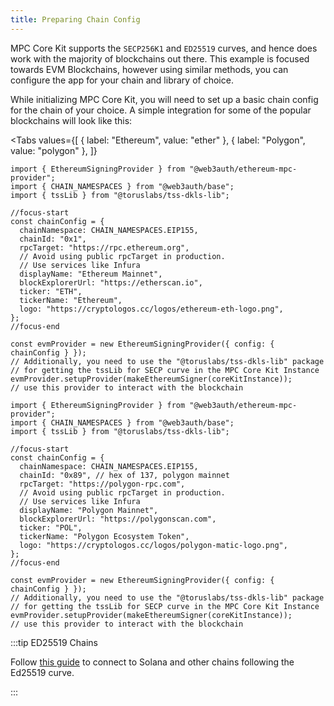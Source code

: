 ```yaml
---
title: Preparing Chain Config
---
```



MPC Core Kit supports the `SECP256K1` and `ED25519` curves, and hence does work with the majority of
blockchains out there. This example is focused towards EVM Blockchains, however using similar
methods, you can configure the app for your chain and library of choice.

While initializing MPC Core Kit, you will need to set up a basic chain config for the chain of your
choice. A simple integration for some of the popular blockchains will look like this:

<Tabs
  values={[
    { label: "Ethereum", value: "ether" },
    { label: "Polygon", value: "polygon" },
  ]}
>

<TabItem value="ether" default>

```tsx
import { EthereumSigningProvider } from "@web3auth/ethereum-mpc-provider";
import { CHAIN_NAMESPACES } from "@web3auth/base";
import { tssLib } from "@toruslabs/tss-dkls-lib";

//focus-start
const chainConfig = {
  chainNamespace: CHAIN_NAMESPACES.EIP155,
  chainId: "0x1",
  rpcTarget: "https://rpc.ethereum.org",
  // Avoid using public rpcTarget in production.
  // Use services like Infura
  displayName: "Ethereum Mainnet",
  blockExplorerUrl: "https://etherscan.io",
  ticker: "ETH",
  tickerName: "Ethereum",
  logo: "https://cryptologos.cc/logos/ethereum-eth-logo.png",
};
//focus-end

const evmProvider = new EthereumSigningProvider({ config: { chainConfig } });
// Additionally, you need to use the "@toruslabs/tss-dkls-lib" package
// for getting the tssLib for SECP curve in the MPC Core Kit Instance
evmProvider.setupProvider(makeEthereumSigner(coreKitInstance));
// use this provider to interact with the blockchain
```

</TabItem>

<TabItem value="polygon">

```tsx
import { EthereumSigningProvider } from "@web3auth/ethereum-mpc-provider";
import { CHAIN_NAMESPACES } from "@web3auth/base";
import { tssLib } from "@toruslabs/tss-dkls-lib";

//focus-start
const chainConfig = {
  chainNamespace: CHAIN_NAMESPACES.EIP155,
  chainId: "0x89", // hex of 137, polygon mainnet
  rpcTarget: "https://polygon-rpc.com",
  // Avoid using public rpcTarget in production.
  // Use services like Infura
  displayName: "Polygon Mainnet",
  blockExplorerUrl: "https://polygonscan.com",
  ticker: "POL",
  tickerName: "Polygon Ecosystem Token",
  logo: "https://cryptologos.cc/logos/polygon-matic-logo.png",
};
//focus-end

const evmProvider = new EthereumSigningProvider({ config: { chainConfig } });
// Additionally, you need to use the "@toruslabs/tss-dkls-lib" package
// for getting the tssLib for SECP curve in the MPC Core Kit Instance
evmProvider.setupProvider(makeEthereumSigner(coreKitInstance));
// use this provider to interact with the blockchain
```

</TabItem>

</Tabs>

:::tip ED25519 Chains

Follow [this guide](/sdk/mpc-core-kit/mpc-core-kit-js/signing#solana) to connect to Solana and other
chains following the Ed25519 curve.

:::
